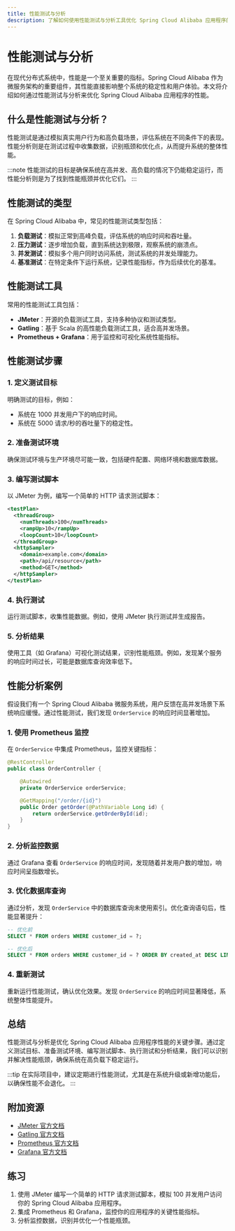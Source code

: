 ```yaml
---
title: 性能测试与分析
description: 了解如何使用性能测试与分析工具优化 Spring Cloud Alibaba 应用程序的性能，确保系统在高负载下稳定运行。
---
```


# 性能测试与分析

在现代分布式系统中，性能是一个至关重要的指标。Spring Cloud Alibaba 作为微服务架构的重要组件，其性能直接影响整个系统的稳定性和用户体验。本文将介绍如何通过性能测试与分析来优化 Spring Cloud Alibaba 应用程序的性能。

## 什么是性能测试与分析？

性能测试是通过模拟真实用户行为和高负载场景，评估系统在不同条件下的表现。性能分析则是在测试过程中收集数据，识别瓶颈和优化点，从而提升系统的整体性能。

:::note
性能测试的目标是确保系统在高并发、高负载的情况下仍能稳定运行，而性能分析则是为了找到性能瓶颈并优化它们。
:::

## 性能测试的类型

在 Spring Cloud Alibaba 中，常见的性能测试类型包括：

1. **负载测试**：模拟正常到高峰负载，评估系统的响应时间和吞吐量。
2. **压力测试**：逐步增加负载，直到系统达到极限，观察系统的崩溃点。
3. **并发测试**：模拟多个用户同时访问系统，测试系统的并发处理能力。
4. **基准测试**：在特定条件下运行系统，记录性能指标，作为后续优化的基准。

## 性能测试工具

常用的性能测试工具包括：

- **JMeter**：开源的负载测试工具，支持多种协议和测试类型。
- **Gatling**：基于 Scala 的高性能负载测试工具，适合高并发场景。
- **Prometheus + Grafana**：用于监控和可视化系统性能指标。

## 性能测试步骤

### 1. 定义测试目标

明确测试的目标，例如：
- 系统在 1000 并发用户下的响应时间。
- 系统在 5000 请求/秒的吞吐量下的稳定性。

### 2. 准备测试环境

确保测试环境与生产环境尽可能一致，包括硬件配置、网络环境和数据库数据。

### 3. 编写测试脚本

以 JMeter 为例，编写一个简单的 HTTP 请求测试脚本：

```xml
<testPlan>
  <threadGroup>
    <numThreads>100</numThreads>
    <rampUp>10</rampUp>
    <loopCount>10</loopCount>
  </threadGroup>
  <httpSampler>
    <domain>example.com</domain>
    <path>/api/resource</path>
    <method>GET</method>
  </httpSampler>
</testPlan>
```

### 4. 执行测试

运行测试脚本，收集性能数据。例如，使用 JMeter 执行测试并生成报告。

### 5. 分析结果

使用工具（如 Grafana）可视化测试结果，识别性能瓶颈。例如，发现某个服务的响应时间过长，可能是数据库查询效率低下。

## 性能分析案例

假设我们有一个 Spring Cloud Alibaba 微服务系统，用户反馈在高并发场景下系统响应缓慢。通过性能测试，我们发现 `OrderService` 的响应时间显著增加。

### 1. 使用 Prometheus 监控

在 `OrderService` 中集成 Prometheus，监控关键指标：

```java
@RestController
public class OrderController {

    @Autowired
    private OrderService orderService;

    @GetMapping("/order/{id}")
    public Order getOrder(@PathVariable Long id) {
        return orderService.getOrderById(id);
    }
}
```

### 2. 分析监控数据

通过 Grafana 查看 `OrderService` 的响应时间，发现随着并发用户数的增加，响应时间呈指数增长。

### 3. 优化数据库查询

通过分析，发现 `OrderService` 中的数据库查询未使用索引。优化查询语句后，性能显著提升：

```sql
-- 优化前
SELECT * FROM orders WHERE customer_id = ?;

-- 优化后
SELECT * FROM orders WHERE customer_id = ? ORDER BY created_at DESC LIMIT 10;
```

### 4. 重新测试

重新运行性能测试，确认优化效果。发现 `OrderService` 的响应时间显著降低，系统整体性能提升。

## 总结

性能测试与分析是优化 Spring Cloud Alibaba 应用程序性能的关键步骤。通过定义测试目标、准备测试环境、编写测试脚本、执行测试和分析结果，我们可以识别并解决性能瓶颈，确保系统在高负载下稳定运行。

:::tip
在实际项目中，建议定期进行性能测试，尤其是在系统升级或新增功能后，以确保性能不会退化。
:::

## 附加资源

- [JMeter 官方文档](https://jmeter.apache.org/usermanual/index.html)
- [Gatling 官方文档](https://gatling.io/docs/current/)
- [Prometheus 官方文档](https://prometheus.io/docs/introduction/overview/)
- [Grafana 官方文档](https://grafana.com/docs/)

## 练习

1. 使用 JMeter 编写一个简单的 HTTP 请求测试脚本，模拟 100 并发用户访问你的 Spring Cloud Alibaba 应用程序。
2. 集成 Prometheus 和 Grafana，监控你的应用程序的关键性能指标。
3. 分析监控数据，识别并优化一个性能瓶颈。